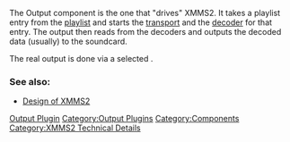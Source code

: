 {{Navbar}}

The Output component is the one that "drives" XMMS2. It takes a playlist entry from the [[Component:Playlist | playlist]] and starts the [[Component:Transport | transport]] and the [[Component:Decoder | decoder]] for that entry. The output then reads from the decoders and outputs the decoded data (usually) to the soundcard.

The real output is done via a selected [[Category:Output Plugins | Output Plugin]].

===See also:===
* [[Design of XMMS2]]

[[Category:Output Plugins]]
[[Category:Components]]
[[Category:XMMS2 Technical Details]]